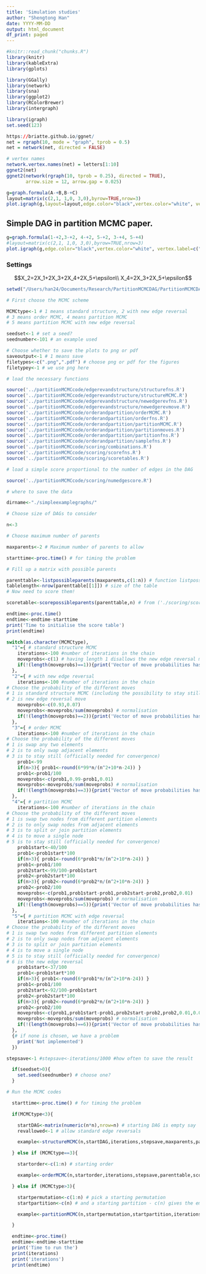 ```yaml
---
title: 'Simulation studies'
author: "Shengtong Han"
date: YYYY-MM-DD
output: html_document
df_print: paged
---
```



<!-- The file analysis/chunks.R contains chunks that define default settings
shared across the workflowr files. -->
```r
#knitr::read_chunk("chunks.R")
library(knitr)
library(kableExtra)
library(gplots)

library(GGally)
library(network)
library(sna)
library(ggplot2)
library(RColorBrewer)
library(intergraph)

library(igraph)
set.seed(123)
```


```r
https://briatte.github.io/ggnet/
net = rgraph(10, mode = "graph", tprob = 0.5)
net = network(net, directed = FALSE)

# vertex names
network.vertex.names(net) = letters[1:10]
ggnet2(net)
ggnet2(network(rgraph(10, tprob = 0.25), directed = TRUE),
       arrow.size = 12, arrow.gap = 0.025)
```


```r
g=graph.formula(A-+B,B-+C)
layout=matrix(c(2,1, 1,0, 3,0),byrow=TRUE,nrow=3)
plot.igraph(g,layout=layout,edge.color="black",vertex.color="white", vertex.label=c("A","B","C"),vertex.size=20,vertex.label.cex=3, vertex.label.color="black",edge.width=3,edge.arrow.size=1.2,edge.arrow.width=1.2)
```

## Simple DAG in partition MCMC paper. 


```r
g=graph.formula(1-+2,3-+2, 4-+2, 5-+2, 3-+4, 5-+4)
#layout=matrix(c(2,1, 1,0, 3,0),byrow=TRUE,nrow=3)
plot.igraph(g,edge.color="black",vertex.color="white", vertex.label=c("1","2","3", "4", "5"),vertex.size=40,vertex.label.cex=3, vertex.label.color="black",edge.width=3,edge.arrow.size=1.2,edge.arrow.width=1.2)
```

### Settings 

$$X_2=2X_1+2X_3+2X_4+2X_5+\epsilon\\
X_4=2X_3+2X_5+\epsilon$$



```r
setwd("/Users/han24/Documents/Research/PartitionMCMCDAG/PartitionMCMCDAG/analysis/") # not working in chunk, but it does in console 


```


```r
# First choose the MCMC scheme

MCMCtype<-1 # 1 means standard structure, 2 with new edge reversal
# 3 means order MCMC, 4 means partition MCMC
# 5 means partition MCMC with new edge reversal

seedset<-1 # set a seed?
seednumber<-101 # an example used

# Choose whether to save the plots to png or pdf
saveoutput<-1 # 1 means save
filetypes<-c(".png",".pdf") # choose png or pdf for the figures
filetypey<-1 # we use png here  

# load the necessary functions

source('../partitionMCMCcode/edgerevandstructure/structurefns.R')
source('../partitionMCMCcode/edgerevandstructure/structureMCMC.R')
source('../partitionMCMCcode/edgerevandstructure/newedgerevfns.R')
source('../partitionMCMCcode/edgerevandstructure/newedgerevmove.R')
source('../partitionMCMCcode/orderandpartition/orderMCMC.R')
source('../partitionMCMCcode/orderandpartition/orderfns.R')
source('../partitionMCMCcode/orderandpartition/partitionMCMC.R')
source('../partitionMCMCcode/orderandpartition/partitionmoves.R')
source('../partitionMCMCcode/orderandpartition/partitionfns.R')
source('../partitionMCMCcode/orderandpartition/samplefns.R')
source('../partitionMCMCcode/scoring/combinations.R')
source('../partitionMCMCcode/scoring/scorefns.R')
source('../partitionMCMCcode/scoring/scoretables.R')

# load a simple score proportional to the number of edges in the DAG

source('../partitionMCMCcode/scoring/numedgescore.R')

# where to save the data

dirname<-"./simpleexamplegraphs/"

```

```r
# Choose size of DAGs to consider

n<-3

# Choose maximum number of parents

maxparents<-2 # Maximum number of parents to allow

starttime<-proc.time() # for timing the problem

# Fill up a matrix with possible parents

parenttable<-listpossibleparents(maxparents,c(1:n)) # function listpossibleparents is from ('./scoring/scoretables.R')  and it lists all possible parents for a node and it may induce cycles 
tablelength<-nrow(parenttable[[1]]) # size of the table
# Now need to score them!

scoretable<-scorepossibleparents(parenttable,n) # from ('./scoring/scoretables.R'), count the number of parents for every node  

endtime<-proc.time()
endtime<-endtime-starttime
print('Time to initialise the score table')
print(endtime)
```



```r
switch(as.character(MCMCtype),
  "1"={ # standard structure MCMC
	iterations<-100 #number of iterations in the chain
	moveprobs<-c(1) # having length 1 disallows the new edge reversal move
	if(!(length(moveprobs)==1)){print('Vector of move probabilities has the wrong length!')}
  },
  "2"={ # with new edge reversal
	iterations<-100 #number of iterations in the chain
# Choose the probability of the different moves
# 1 is standard structure MCMC (including the possibility to stay still [officially needed for convergence])
# 2 is new edge reversal move
	moveprobs<-c(0.93,0.07)
	moveprobs<-moveprobs/sum(moveprobs) # normalisation
	if(!(length(moveprobs)==2)){print('Vector of move probabilities has the wrong length!')}
  },
  "3"={ # order MCMC
	iterations<-100 #number of iterations in the chain
# Choose the probability of the different moves
# 1 is swap any two elements
# 2 is to only swap adjacent elements
# 3 is to stay still (officially needed for convergence)
	prob1<-99
	if(n>3){ prob1<-round(6*99*n/(n^2+10*n-24)) }
	prob1<-prob1/100
	moveprobs<-c(prob1,0.99-prob1,0.01)
	moveprobs<-moveprobs/sum(moveprobs) # normalisation
	if(!(length(moveprobs)==3)){print('Vector of move probabilities has the wrong length!')}
  },
  "4"={ # partition MCMC
	iterations<-100 #number of iterations in the chain
# Choose the probability of the different moves
# 1 is swap two nodes from different partition elements
# 2 is to only swap nodes from adjacent elements
# 3 is to split or join partition elements
# 4 is to move a single node
# 5 is to stay still (officially needed for convergence)
	prob1start<-40/100
	prob1<-prob1start*100
	if(n>3){ prob1<-round(6*prob1*n/(n^2+10*n-24)) }
	prob1<-prob1/100
	prob2start<-99/100-prob1start
	prob2<-prob2start*100
	if(n>3){ prob2<-round(6*prob2*n/(n^2+10*n-24)) }
	prob2<-prob2/100
	moveprobs<-c(prob1,prob1start-prob1,prob2start-prob2,prob2,0.01)
	moveprobs<-moveprobs/sum(moveprobs) # normalisation
	if(!(length(moveprobs)==5)){print('Vector of move probabilities has the wrong length!')}
  },
  "5"={ # partition MCMC with edge reversal
	iterations<-100 #number of iterations in the chain
# Choose the probability of the different moves
# 1 is swap two nodes from different partition elements
# 2 is to only swap nodes from adjacent elements
# 3 is to split or join partition elements
# 4 is to move a single node
# 5 is to stay still (officially needed for convergence)
# 6 is the new edge reversal
	prob1start<-37/100
	prob1<-prob1start*100
	if(n>3){ prob1<-round(6*prob1*n/(n^2+10*n-24)) }
	prob1<-prob1/100
	prob2start<-92/100-prob1start
	prob2<-prob2start*100
	if(n>3){ prob2<-round(6*prob2*n/(n^2+10*n-24)) }
	prob2<-prob2/100
	moveprobs<-c(prob1,prob1start-prob1,prob2start-prob2,prob2,0.01,0.07)
	moveprobs<-moveprobs/sum(moveprobs) # normalisation
	if(!(length(moveprobs)==6)){print('Vector of move probabilities has the wrong length!')}
  },
  {# if none is chosen, we have a problem
    print('Not implemented')
  })
```



```r
stepsave<-1 #stepsave<-iterations/1000 #how often to save the result

  if(seedset>0){
    set.seed(seednumber) # choose one?
  }
```


```r
# Run the MCMC codes

  starttime<-proc.time() # for timing the problem

  if(MCMCtype<3){

    startDAG<-matrix(numeric(n*n),nrow=n) # starting DAG is empty say
    revallowed<-1 # allow standard edge reversals

    example<-structureMCMC(n,startDAG,iterations,stepsave,maxparents,parenttable,scoretable,revallowed,moveprobs) # structureMCMC function is from folder-edgerevandstructure

  } else if (MCMCtype==3){

    startorder<-c(1:n) # starting order

    example<-orderMCMC(n,startorder,iterations,stepsave,parenttable,scoretable,moveprobs)

  } else if (MCMCtype>3){

    startpermutation<-c(1:n) # pick a starting permutation
    startpartition<-c(n) # and a starting partition - c(n) gives the empty DAG

    example<-partitionMCMC(n,startpermutation,startpartition,iterations,stepsave,parenttable,scoretable,moveprobs)

  }

  endtime<-proc.time()
  endtime<-endtime-starttime
  print('Time to run the')
  print(iterations)
  print('iterations')
  print(endtime)
```

